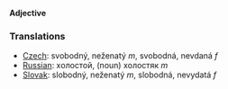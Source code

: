 '''Adjective'''

=== Translations ===

*[[Czech]]:   svobodný, neženatý ''m'',  svobodná, nevdaná ''f''
*[[Russian]]: хoлoстoй,  (noun) хoлoстяк ''m''
*[[Slovak]]: slobodný, neženatý ''m'',  slobodná, nevydatá ''f''